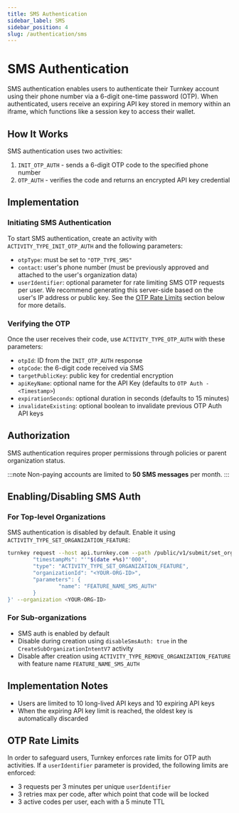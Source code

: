 ```yaml
---
title: SMS Authentication
sidebar_label: SMS
sidebar_position: 4
slug: /authentication/sms
---
```


# SMS Authentication

SMS authentication enables users to authenticate their Turnkey account using their phone number via a 6-digit one-time password (OTP). When authenticated, users receive an expiring API key stored in memory within an iframe, which functions like a session key to access their wallet.

## How It Works

SMS authentication uses two activities:

1. `INIT_OTP_AUTH` - sends a 6-digit OTP code to the specified phone number
2. `OTP_AUTH` - verifies the code and returns an encrypted API key credential

## Implementation

### Initiating SMS Authentication

To start SMS authentication, create an activity with `ACTIVITY_TYPE_INIT_OTP_AUTH` and the following parameters:

- `otpType`: must be set to `"OTP_TYPE_SMS"`
- `contact`: user's phone number (must be previously approved and attached to the user's organization data)
- `userIdentifier`: optional parameter for rate limiting SMS OTP requests per user. We recommend generating this server-side based on the user's IP address or public key. See the [OTP Rate Limits](#otp-rate-limits) section below for more details.

### Verifying the OTP

Once the user receives their code, use `ACTIVITY_TYPE_OTP_AUTH` with these parameters:

- `otpId`: ID from the `INIT_OTP_AUTH` response
- `otpCode`: the 6-digit code received via SMS
- `targetPublicKey`: public key for credential encryption
- `apiKeyName`: optional name for the API Key (defaults to `OTP Auth - <Timestamp>`)
- `expirationSeconds`: optional duration in seconds (defaults to 15 minutes)
- `invalidateExisting`: optional boolean to invalidate previous OTP Auth API keys

## Authorization

SMS authentication requires proper permissions through policies or parent organization status.

:::note
Non-paying accounts are limited to **50 SMS messages** per month.
:::

## Enabling/Disabling SMS Auth

### For Top-level Organizations

SMS authentication is disabled by default. Enable it using `ACTIVITY_TYPE_SET_ORGANIZATION_FEATURE`:

```sh
turnkey request --host api.turnkey.com --path /public/v1/submit/set_organization_feature --body '{
        "timestampMs": "'"$(date +%s)"'000",
        "type": "ACTIVITY_TYPE_SET_ORGANIZATION_FEATURE",
        "organizationId": "<YOUR-ORG-ID>",
        "parameters": {
                "name": "FEATURE_NAME_SMS_AUTH"
        }
}' --organization <YOUR-ORG-ID>
```

### For Sub-organizations

- SMS auth is enabled by default
- Disable during creation using `disableSmsAuth: true` in the `CreateSubOrganizationIntentV7` activity
- Disable after creation using `ACTIVITY_TYPE_REMOVE_ORGANIZATION_FEATURE` with feature name `FEATURE_NAME_SMS_AUTH`

## Implementation Notes

- Users are limited to 10 long-lived API keys and 10 expiring API keys
- When the expiring API key limit is reached, the oldest key is automatically discarded

## OTP Rate Limits

In order to safeguard users, Turnkey enforces rate limits for OTP auth activities. If a `userIdentifier` parameter is provided, the following limits are enforced:

- 3 requests per 3 minutes per unique `userIdentifier`
- 3 retries max per code, after which point that code will be locked
- 3 active codes per user, each with a 5 minute TTL
